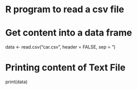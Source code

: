 # R program to read a csv file
 
# Get content into a data frame
data <- read.csv("car.csv",
                header = FALSE, sep = "\t")
     
# Printing content of Text File
print(data)
